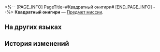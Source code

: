 <%-- [PAGE_INFO]
PageTitle=#Квадратный онигири#
[END_PAGE_INFO] --%>
{{Предмет Инфобокс
|id          = 140376
|Изображение = Предмет Квадратный онигири.png
|Тип         = Предмет миссии
|Инвентарь   = Миссии
|Редкость    = 3
|Эффект      = 
|Описание    = Квадратный онигири, вынутый из контейнера для еды. В нём перемешаны разные ингредиенты. Может, на вкус ничего так?
}}
'''Квадратный онигири''' — [[Предмет миссии]].

==На других языках==
{{На других языках
|en   = Square Rice Ball
|zhs  = 方形饭团
|zht  = 方形飯團
|ja   = 正方形おにぎり
|ko   = 네모난 주먹밥
|es   = "Bola" de arroz cuadrada
|fr   = Boule de riz carrée
|ru   = Квадратный онигири
|th   = ข้าวปั้นทรงสี่เหลี่ยม
|vi   = Cơm Nắm Hình Vuông
|de   = Quadratisches Reisbällchen
|id   = Onigiri Bentuk Kotak
|pt   = ''Onigiri'' Quadrado
}}

==История изменений==
{{История изменений|3.5}}